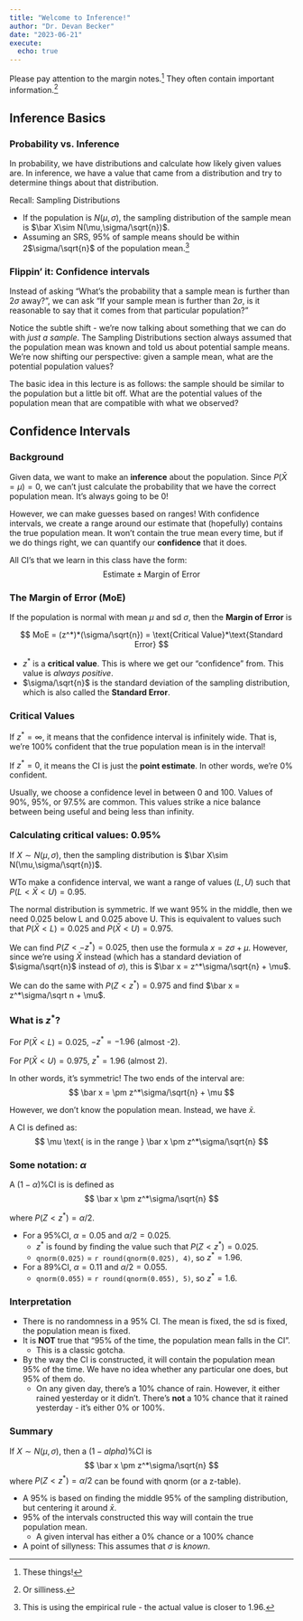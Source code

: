 ---
title: "Welcome to Inference!"
author: "Dr. Devan Becker"
date: "2023-06-21"
execute:
  echo: true
---


Please pay attention to the margin notes.^[These things!] They often contain important information.^[Or silliness.] 




## Inference Basics

### Probability vs. Inference

In probability, we have distributions and calculate how likely given values are. In inference, we have a value that came from a distribution and try to determine things about that distribution.


Recall: Sampling Distributions

- If the population is $N(\mu,\sigma)$, the sampling distribution of the sample mean is $\bar X\sim N(\mu,\sigma/\sqrt{n})$.
- Assuming an SRS, 95\% of sample means should be within 2$\sigma/\sqrt{n}$ of the population mean.^[This is using the empirical rule - the actual value is closer to 1.96.]


### Flippin' it: Confidence intervals

Instead of asking "What's the probability that a sample mean is further than 2$\sigma$ away?", we can ask "If your sample mean is further than 2$\sigma$, is it reasonable to say that it comes from that particular population?" 

Notice the subtle shift - we're now talking about something that we can do with *just a sample*. The Sampling Distributions section always assumed that the population mean was known and told us about potential sample means. We're now shifting our perspective: given a sample mean, what are the potential population values? 

The basic idea in this lecture is as follows: the sample should be similar to the population but a little bit off. What are the potential values of the population mean that are compatible with what we observed? 


## Confidence Intervals

### Background

Given data, we want to make an **inference** about the population. Since $P(\bar X = \mu) = 0$, we can't just calculate the probability that we have the correct population mean. It's always going to be 0!

However, we can make guesses based on ranges! With confidence intervals, we create a range around our estimate that (hopefully) contains the true population mean. It won't contain the true mean every time, but if we do things right, we can quantify our **confidence** that it does.

All CI's that we learn in this class have the form:
$$
\text{Estimate} \pm \text{Margin of Error}
$$


### The Margin of Error (MoE)

If the population is normal with mean $\mu$ and sd $\sigma$, then the **Margin of Error** is 

$$
MoE = (z^*)*(\sigma/\sqrt{n}) = \text{Critical Value}*\text{Standard Error}
$$

- $z^*$ is a **critical value**. This is where we get our "confidence" from. This value is *always positive*.
- $\sigma/\sqrt{n}$ is the standard deviation of the sampling distribution, which is also called the **Standard Error**.


### Critical Values

If $z^* = \infty$, it means that the confidence interval is infinitely wide. That is, we're 100\% confident that the true population mean is in the interval!

If $z^* = 0$, it means the CI is just the **point estimate**. In other words, we're 0\% confident.

Usually, we choose a confidence level in between 0 and 100. Values of 90\%, 95\%, or 97.5\% are common. This values strike a nice balance between being useful and being less than infinity.


### Calculating critical values: 0.95\% 

If $X\sim N(\mu, \sigma)$, then the sampling distribution is $\bar X\sim N(\mu,\sigma/\sqrt{n})$.

WTo make a confidence interval, we want a range of values $(L, U)$ such that $P(L < \bar X < U) = 0.95$.

The normal distribution is symmetric. If we want 95\% in the middle, then we need 0.025 below L and 0.025 above U. This is equivalent to values such that $P(\bar X < L) = 0.025$ and $P(\bar X < U) = 0.975$.

We can find $P(Z < -z^*) = 0.025$, then use the formula $x = z\sigma+\mu$. However, since we're using $\bar X$ instead (which has a standard deviation of $\sigma/\sqrt{n}$ instead of $\sigma$), this is $\bar x = z^*\sigma/\sqrt{n} + \mu$.

We can do the same with $P(Z < z^*) = 0.975$ and find $\bar x = z^*\sigma/\sqrt n + \mu$.

### What is $z^*$?

For $P(\bar X < L) = 0.025$, $-z^* = -1.96$ (almost -2).

For $P(\bar X < U) = 0.975$, $z^* = 1.96$ (almost 2).\newline

In other words, it's symmetric! The two ends of the interval are:
$$
\bar x = \pm z^*\sigma/\sqrt{n} + \mu
$$


However, we don't know the population mean. Instead, we have $\bar x$.

A CI is defined as:
$$
\mu \text{ is in the range } \bar x \pm z^*\sigma/\sqrt{n}
$$


### Some notation: $\alpha$

A $(1-\alpha)\%$CI is is defined as 
$$
\bar x \pm z^*\sigma/\sqrt{n}
$$

where $P(Z < z^*) = \alpha/2$.\newline

- For a 95\%CI, $\alpha = 0.05$ and $\alpha/2= 0.025$. 
    - $z^*$ is found by finding the value such that $P(Z <z^*) = 0.025$. 
    - `qnorm(0.025)` = `r round(qnorm(0.025), 4)`, so $z^* = 1.96$. 
- For a 89\%CI, $\alpha = 0.11$ and $\alpha/2 = 0.055$. 
    - `qnorm(0.055)` = `r round(qnorm(0.055), 5)`, so $z^* = 1.6$.



### Interpretation

- There is no randomness in a 95\% CI. The mean is fixed, the sd is fixed, the population mean is fixed.
- It is **NOT** true that "95\% of the time, the population mean falls in the CI". 
    - This is a classic gotcha.
- By the way the CI is constructed, it will contain the population mean 95\% of the time. We have no idea whether any particular one does, but 95\% of them do.
    - On any given day, there's a 10\% chance of rain. However, it either rained yesterday or it didn't. There's **not** a 10\% chance that it rained yesterday - it's either 0\% or 100\%.

### Summary

If $X\sim N(\mu,\sigma)$, then a $(1-alpha)\%$CI is 
$$
\bar x \pm z^*\sigma/\sqrt{n}
$$
where $P(Z < z^*) = \alpha/2$ can be found with qnorm (or a z-table).

- A 95\% is based on finding the middle 95\% of the sampling distribution, but centering it around $\bar x$.
- 95\% of the intervals constructed this way will contain the true population mean.
    - A given interval has either a 0\% chance or a 100\% chance
- A point of sillyness: This assumes that $\sigma$ is *known*. 




















































